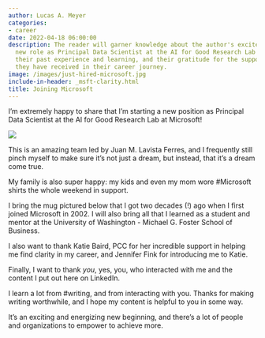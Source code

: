```yaml
---
author: Lucas A. Meyer
categories:
- career
date: 2022-04-18 06:00:00
description: The reader will garner knowledge about the author's excitement over their
  new role as Principal Data Scientist at the AI for Good Research Lab at Microsoft,
  their past experience and learning, and their gratitude for the support and interactions
  they have received in their career journey.
image: /images/just-hired-microsoft.jpg
include-in-header: _msft-clarity.html
title: Joining Microsoft
---
```

<article data-clarity-region="article">


I’m extremely happy to share that I’m starting a new position as Principal Data Scientist at the AI for Good Research Lab at Microsoft!

![](/images/just-hired-microsoft.jpg)

This is an amazing team led by Juan M. Lavista Ferres, and I frequently still pinch myself to make sure it's not just a dream, but instead, that it's a dream come true.

My family is also super happy: my kids and even my mom wore #Microsoft shirts the whole weekend in support.

I bring the mug pictured below that I got two decades (!) ago when I first joined Microsoft in 2002. I will also bring all that I learned as a student and mentor at the University of Washington - Michael G. Foster School of Business.

I also want to thank Katie Baird, PCC for her incredible support in helping me find clarity in my career, and Jennifer Fink for introducing me to Katie.

Finally, I want to thank *you*, yes, you, who interacted with me and the content I put out here on LinkedIn.

I learn a lot from #writing, and from interacting with you. Thanks for making writing worthwhile, and I hope my content is helpful to you in some way.

It's an exciting and energizing new beginning, and there's a lot of people and organizations to empower to achieve more.


</article>